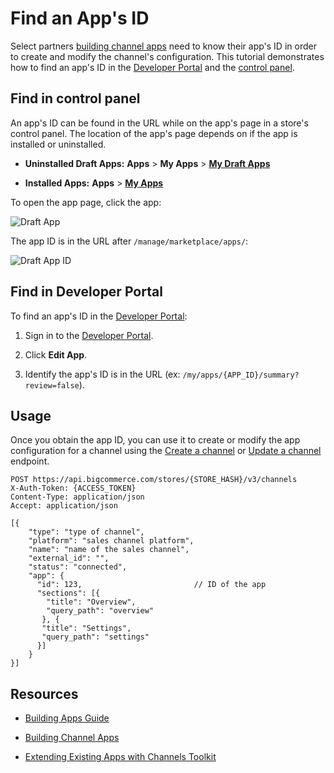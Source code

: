 # Find an App's ID



Select partners [building channel apps](/api-docs/channels/guide/building-channel-apps) need to know their app's ID in order to create and modify the channel's configuration. This tutorial demonstrates how to find an app's ID in the [Developer Portal](#find-in-developer-portal) and the [control panel](#find-in-control-panel).



## Find in control panel
An app's ID can be found in the URL while on the app's page in a store's control panel. The location of the app's page depends on if the app is installed or uninstalled.

* **Uninstalled Draft Apps:** **Apps** > **My Apps** > [**My Draft Apps**](https://login.bigcommerce.com/deep-links/manage/marketplace/apps/my-apps/drafts)

* **Installed Apps:** **Apps** > [**My Apps**](https://login.bigcommerce.com/deep-links/manage/marketplace/apps/my-apps)


To open the app page, click the app:

![Draft App](https://storage.googleapis.com/bigcommerce-production-dev-center/images/apps/apps-id-01.png "Draft App")

The app ID is in the URL after `/manage/marketplace/apps/`:

![Draft App ID](https://storage.googleapis.com/bigcommerce-production-dev-center/images/apps/apps-id-02.png "Draft App ID")

## Find in Developer Portal


To find an app's ID in the [Developer Portal](https://devtools.bigcommerce.com/my/apps):
1. Sign in to the [Developer Portal](https://devtools.bigcommerce.com/my/apps).

2. Click **Edit App**.

3. Identify the app's ID is in the URL (ex: `/my/apps/{APP_ID}/summary?review=false`).


## Usage

Once you obtain the app ID, you can use it to create or modify the app configuration for a channel using the [Create a channel](/api-reference/store-management/channels/channels/createchannel) or [Update a channel](/api-reference/store-management/channels/channels/updatechannel) endpoint.

```http filename="Example request: Create a channel with app configuration" showLineNumbers copy
POST https://api.bigcommerce.com/stores/{STORE_HASH}/v3/channels
X-Auth-Token: {ACCESS_TOKEN}
Content-Type: application/json
Accept: application/json

[{
    "type": "type of channel",
    "platform": "sales channel platform",
    "name": "name of the sales channel",
    "external_id": "",
    "status": "connected",
    "app": {
      "id": 123,                         // ID of the app
      "sections": [{
        "title": "Overview",
        "query_path": "overview"
       }, {
       "title": "Settings",
       "query_path": "settings"
      }]
    }
}]
```

## Resources
* [Building Apps Guide](/api-docs/getting-started/building-apps-bigcommerce/building-apps)
* [Building Channel Apps](/api-docs/channels/guide/building-channel-apps)

* [Extending Existing Apps with Channels Toolkit](/api-docs/channels/extending-existing-apps)
